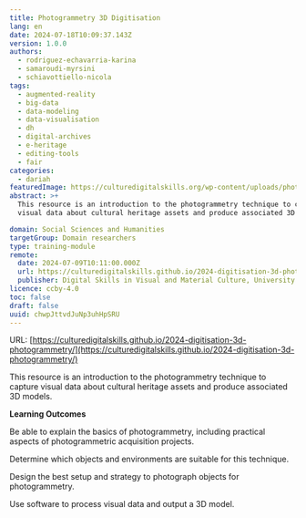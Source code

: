 ```yaml
---
title: Photogrammetry 3D Digitisation
lang: en
date: 2024-07-18T10:09:37.143Z
version: 1.0.0
authors:
  - rodriguez-echavarria-karina
  - samaroudi-myrsini
  - schiavottiello-nicola
tags:
  - augmented-reality
  - big-data
  - data-modeling
  - data-visualisation
  - dh
  - digital-archives
  - e-heritage
  - editing-tools
  - fair
categories:
  - dariah
featuredImage: https://culturedigitalskills.org/wp-content/uploads/photogrammetry_poster.png
abstract: >+
  This resource is an introduction to the photogrammetry technique to capture
  visual data about cultural heritage assets and produce associated 3D models.

domain: Social Sciences and Humanities
targetGroup: Domain researchers
type: training-module
remote:
  date: 2024-07-09T10:11:00.000Z
  url: https://culturedigitalskills.github.io/2024-digitisation-3d-photogrammetry/
  publisher: Digital Skills in Visual and Material Culture, University of Brighton
licence: ccby-4.0
toc: false
draft: false
uuid: chwpJttvdJuNp3uhHpSRU
---
```

URL: [https://culturedigitalskills.github.io/2024-digitisation-3d-photogrammetry/](https://culturedigitalskills.github.io/2024-digitisation-3d-photogrammetry/)



This resource is an introduction to the photogrammetry technique to capture visual data about cultural heritage assets and produce associated 3D models.



**Learning Outcomes**

Be able to explain the basics of photogrammetry, including practical aspects of photogrammetric acquisition projects.

Determine which objects and environments are suitable for this technique.

Design the best setup and strategy to photograph objects for photogrammetry.

Use software to process visual data and output a 3D model.
